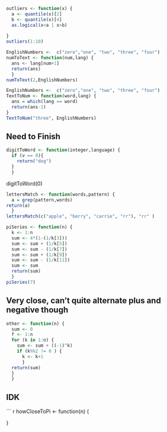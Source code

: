 ```r
outliers <- function(x) {
  a <- quantile(x)[2] 
  b <- quantile(x)[4] 
  as.logical(x<a | x>b)
  
}
outliers(1:10)
```

```r
EnglishNumbers <-  c("zero","one", "two", "three", "four")
numToText <- function(num,lang) {
  ans <- lang[num+1]
  return(ans)
  }
numToText(2,EnglishNumbers)
```

``` r
EnglishNumbers <-  c("zero","one", "two", "three", "four")
TextToNum <- function(word,lang) {
  ans = which(lang == word)
  return(ans-1)
}
TextToNum("three", EnglishNumbers)
```


## Need to Finish
``` r
digitToWord <- function(integer,language) {
  if (v == 0){
    return("dog")
  }
  }
```
digitToWord(0)




``` r
lettersMatch <- function(words,pattern) {
  a = grep(pattern,words)
return(a)
  }
lettersMatch(c("apple", "berry", "carrie", "rr"), "rr" )
```

``` r
piSeries <- function(n) {
  k <- 1:n
  sum <- 4*(1-(1/k[3]))
  sum <- sum + (1/k[5])
  sum <- sum - (1/k[7])
  sum <- sum + (1/k[9])
  sum <- sum - (1/k[11])
  sum <- sum
  return(sum)
  }
piSeries(7)
```

## Very close, can't quite alternate plus and negative though
``` r
other <- function(n) {
  sum <- 0
  f <- 1:n
  for (k in 1:n) {
    sum <- sum + ((-1)^k)
    if (k%%2 != 0 ) {
      k <- k+1
      }
  return(sum)
  }
  }
```

## IDK
``` r
howCloseToPi <- function(n) {
  
}